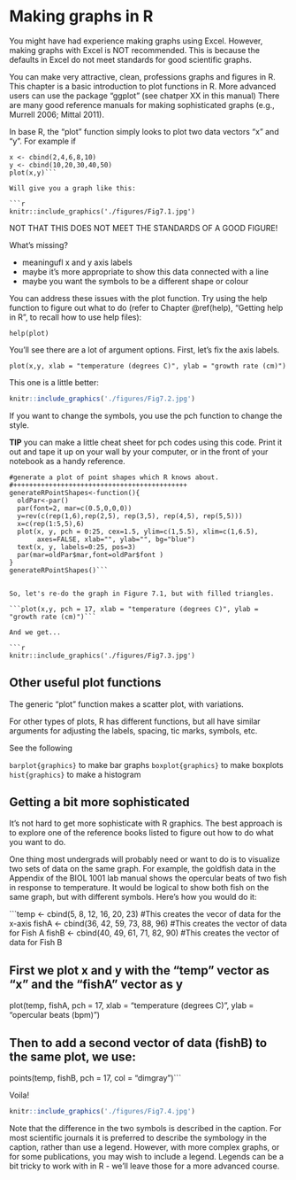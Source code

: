 # Making graphs in R {#graph}

You might have had experience making graphs using Excel. However, making graphs with Excel is NOT recommended. This is because the defaults in Excel do not meet standards for good scientific graphs.

You can make very attractive, clean, professions graphs and figures in R. This chapter is a basic introduction to plot functions in R. More advanced users can use the package "ggplot" (see chatper XX in this manual) There are many good reference manuals for making sophisticated graphs (e.g., Murrell 2006; Mittal 2011). 

In base R, the "plot" function simply looks to plot two data vectors "x" and "y". For example if

``` 
x <- cbind(2,4,6,8,10)
y <- cbind(10,20,30,40,50)
plot(x,y)```

Will give you a graph like this:

```r
knitr::include_graphics('./figures/Fig7.1.jpg')
```

NOT THAT THIS DOES NOT MEET THE STANDARDS OF A GOOD FIGURE!

What's missing?

- meaningufl x and y axis labels 
- maybe it's more appropriate to show this data connected with a line
- maybe you want the symbols to be a different shape or colour

You can address these issues with the plot function. Try using the help function to figure out what to do (refer to Chapter \@ref(help), "Getting help in R", to recall how to use help files):

``` help(plot)```

You'll see there are a lot of argument options. First, let's fix the axis labels.

```plot(x,y, xlab = "temperature (degrees C)", ylab = "growth rate (cm)")```

This one is a little better: 
```r
knitr::include_graphics('./figures/Fig7.2.jpg')
```

If you want to change the symbols, you use the pch function to change the style.

**TIP** you can make a little cheat sheet for pch codes using this code. Print it out and tape it up on your wall by your computer, or in the front of your notebook as a handy reference.

```#++++++++++++++++++++++++++++++++++++++++++++
#generate a plot of point shapes which R knows about.
#++++++++++++++++++++++++++++++++++++++++++++
generateRPointShapes<-function(){
  oldPar<-par()
  par(font=2, mar=c(0.5,0,0,0))
  y=rev(c(rep(1,6),rep(2,5), rep(3,5), rep(4,5), rep(5,5)))
  x=c(rep(1:5,5),6)
  plot(x, y, pch = 0:25, cex=1.5, ylim=c(1,5.5), xlim=c(1,6.5), 
       axes=FALSE, xlab="", ylab="", bg="blue")
  text(x, y, labels=0:25, pos=3)
  par(mar=oldPar$mar,font=oldPar$font )
}
generateRPointShapes()```


So, let's re-do the graph in Figure 7.1, but with filled triangles.

```plot(x,y, pch = 17, xlab = "temperature (degrees C)", ylab = "growth rate (cm)")```

And we get...

```r
knitr::include_graphics('./figures/Fig7.3.jpg')
```

## Other useful plot functions

The generic "plot" function makes a scatter plot, with variations. 

For other types of plots, R has different functions, but all have similar arguments for adjusting the labels, spacing, tic marks, symbols, etc. 

See the following

```barplot{graphics}``` to make bar graphs
```boxplot{graphics}``` to make boxplots
```hist{graphics}``` to make a histogram


## Getting a bit more sophisticated

It's not hard to get more sophisticate with R graphics. The best approach is to explore one of the reference books listed to figure out how to do what you want to do.

One thing most undergrads will probably need or want to do is to visualize two sets of data on the same graph. For example, the goldfish data in the Appendix of the BIOL 1001 lab manual shows the opercular beats of two fish in response to temperature. It would be logical to show both fish on the same graph, but with different symbols. Here's how you would do it:

```temp <- cbind(5, 8, 12, 16, 20, 23) #This creates the vecor of data for the x-axis
fishA <- cbind(36, 42, 59, 73, 88, 96) #This creates the vector of data for Fish A
fishB <- cbind(40, 49, 61, 71, 82, 90) #This creates the vector of data for Fish B

## First we plot x and y with the "temp" vector as "x" and the "fishA" vector as y 

plot(temp, fishA, pch = 17, xlab = "temperature (degrees C)", ylab = "opercular beats (bpm)")

## Then to add a second vector of data (fishB) to the same plot, we use:
points(temp, fishB, pch = 17, col = "dimgray")```


Voila!

```r
knitr::include_graphics('./figures/Fig7.4.jpg')
```

Note that the difference in the two symbols is described in the caption. For most scientific journals it is preferred to describe the symbology in the caption, rather than use a legend. However, with more complex graphs, or for some publications, you may wish to include a legend. Legends can be a bit tricky to work with in R - we'll leave those for a more advanced course. 
